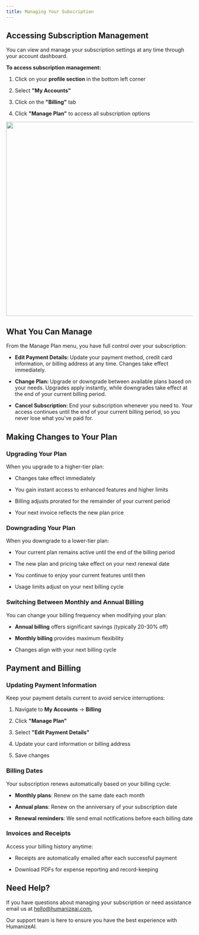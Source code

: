 ```yaml
---
title: Managing Your Subscription
---
```

## Accessing Subscription Management

You can view and manage your subscription settings at any time through your account dashboard.

**To access subscription management:**

1. Click on your **profile section** in the bottom left corner

2. Select **"My Accounts"**

3. Click on the **"Billing"** tab

4. Click **"Manage Plan"** to access all subscription options

<Image uid="e6bf9401-9759-4863-a8b2-9aee11af3130" src="https://blob-cdn.documentation.ai/org-3c59c0be-2a43-4f58-bb93-be20f1c05215/doc-02bc87e1-b3eb-4bc8-a539-0eb8f60ca9e9/1759826636479-kfk7rm4bdt-Changing-or-cancelling-plan---HAI--1-.png" width="524" height="368" alt="" style="width: 524px; height: auto; cursor: pointer;" />

## What You Can Manage

From the Manage Plan menu, you have full control over your subscription:

- **Edit Payment Details:&#x20;**&#x55;pdate your payment method, credit card information, or billing address at any time. Changes take effect immediately.

- **Change Plan:&#x20;**&#x55;pgrade or downgrade between available plans based on your needs. Upgrades apply instantly, while downgrades take effect at the end of your current billing period.

- **Cancel Subscription:&#x20;**&#x45;nd your subscription whenever you need to. Your access continues until the end of your current billing period, so you never lose what you've paid for.

## Making Changes to Your Plan

### Upgrading Your Plan

When you upgrade to a higher-tier plan:

- Changes take effect immediately

- You gain instant access to enhanced features and higher limits

- Billing adjusts prorated for the remainder of your current period

- Your next invoice reflects the new plan price

### Downgrading Your Plan

When you downgrade to a lower-tier plan:

- Your current plan remains active until the end of the billing period

- The new plan and pricing take effect on your next renewal date

- You continue to enjoy your current features until then

- Usage limits adjust on your next billing cycle

### Switching Between Monthly and Annual Billing

You can change your billing frequency when modifying your plan:

- **Annual billing** offers significant savings (typically 20-30% off)

- **Monthly billing** provides maximum flexibility

- Changes align with your next billing cycle

## Payment and Billing

### Updating Payment Information

Keep your payment details current to avoid service interruptions:

1. Navigate to **My Accounts** → **Billing**

2. Click **"Manage Plan"**

3. Select **"Edit Payment Details"**

4. Update your card information or billing address

5. Save changes

### Billing Dates

Your subscription renews automatically based on your billing cycle:

- **Monthly plans**: Renew on the same date each month

- **Annual plans**: Renew on the anniversary of your subscription date

- **Renewal reminders**: We send email notifications before each billing date

### Invoices and Receipts

Access your billing history anytime:

- Receipts are automatically emailed after each successful payment

- Download PDFs for expense reporting and record-keeping

## Need Help?

If you have questions about managing your subscription or need assistance email us at [hello@humanizeai.com. ](mailto:hello@humanizeai.com)

Our support team is here to ensure you have the best experience with HumanizeAI.

